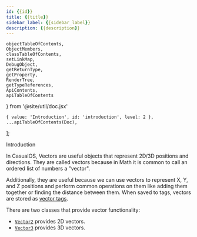 ```yaml
---
id: {{id}}
title: {{title}}
sidebar_label: {{sidebar_label}}
description: {{description}}
---
```


    objectTableOfContents,
    ObjectMembers,
    classTableOfContents,
    setLinkMap,
    DebugObject,
    getReturnType,
    getProperty,
    RenderTree,
    getTypeReferences,
    ApiContents,
    apiTableOfContents
} from '@site/util/doc.jsx'

    { value: 'Introduction', id: 'introduction', level: 2 },
    ...apiTableOfContents(Doc),
];

<Heading as='h2' id='introduction'>Introduction</Heading>

In CasualOS, Vectors are useful objects that represent 2D/3D positions and directions.
They are called vectors because in Math it is common to call an ordered list of numbers a "vector".

Additionally, they are useful because we can use vectors to represent X, Y, and Z positions and perform common operations on them like adding them together or finding the distance between them.
When saved to tags, vectors are stored as [vector tags](/tags#vector-tags).

There are two classes that provide vector functionality:

-   [`Vector2`](#Vector2) provides 2D vectors.
-   [`Vector3`](#Vector3) provides 3D vectors.

<ApiContents doc={Doc} />